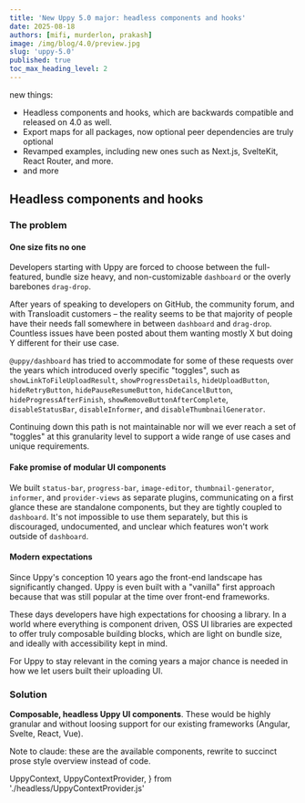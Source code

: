 ```yaml
---
title: 'New Uppy 5.0 major: headless components and hooks'
date: 2025-08-18
authors: [mifi, murderlon, prakash]
image: /img/blog/4.0/preview.jpg
slug: 'uppy-5.0'
published: true
toc_max_heading_level: 2
---
```


new things:
- Headless components and hooks, which are backwards compatible and released on 4.0 as well.
- Export maps for all packages, now optional peer dependencies are truly optional
- Revamped examples, including new ones such as Next.js, SvelteKit, React Router, and more.
- and more

<!--truncate-->

## Headless components and hooks

### The problem

#### One size fits no one

Developers starting with Uppy are forced to choose between the full-featured,
bundle size heavy, and non-customizable `dashboard` or the overly barebones
`drag-drop`.

After years of speaking to developers on GitHub, the community forum, and with
Transloadit customers – the reality seems to be that majority of people have
their needs fall somewhere in between `dashboard` and `drag-drop`. Countless
issues have been posted about them wanting mostly X but doing Y different for
their use case.

`@uppy/dashboard` has tried to accommodate for some of these requests over the
years which introduced overly specific "toggles", such as
`showLinkToFileUploadResult`, `showProgressDetails`, `hideUploadButton`,
`hideRetryButton`, `hidePauseResumeButton`, `hideCancelButton`,
`hideProgressAfterFinish`, `showRemoveButtonAfterComplete`, `disableStatusBar`,
`disableInformer`, and `disableThumbnailGenerator`.

Continuing down this path is not maintainable nor will we ever reach a set of
"toggles" at this granularity level to support a wide range of use cases and
unique requirements.

#### Fake promise of modular UI components

We built `status-bar`, `progress-bar`, `image-editor`, `thumbnail-generator`,
`informer`, and `provider-views` as separate plugins, communicating on a first
glance these are standalone components, but they are tightly coupled to
`dashboard`. It's not impossible to use them separately, but this is
discouraged, undocumented, and unclear which features won't work outside of
`dashboard`.

#### Modern expectations

Since Uppy's conception 10 years ago the front-end landscape has significantly
changed. Uppy is even built with a "vanilla" first approach because that was
still popular at the time over front-end frameworks.

These days developers have high expectations for choosing a library. In a world
where everything is component driven, OSS UI libraries are expected to offer
truly composable building blocks, which are light on bundle size, and ideally
with accessibility kept in mind.

For Uppy to stay relevant in the coming years a major chance is needed in how we
let users built their uploading UI.

### Solution

**Composable, headless Uppy UI components**. These would be highly granular and
without loosing support for our existing frameworks (Angular, Svelte, React,
Vue).


Note to claude: these are the available components, rewrite to succinct prose style overview instead of code.

  UppyContext,
  UppyContextProvider,
} from './headless/UppyContextProvider.js'
